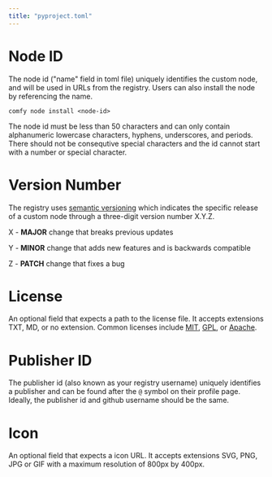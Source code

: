```yaml
---
title: "pyproject.toml"
---
```



# Node ID

The node id ("name" field in toml file) uniquely identifies the custom node, and will be used in URLs from the registry. Users can also install the node by referencing the name.

`comfy node install <node-id>`

The node id must be less than 50 characters and can only contain alphanumeric lowercase characters, hyphens, underscores, and periods. There should not be consequtive special characters and the id cannot start with a number or special character.

# Version Number

The registry uses [semantic versioning](https://semver.org/) which indicates the specific release of a custom node through a three-digit version number X.Y.Z.  

X - **MAJOR** change that breaks previous updates

Y - **MINOR** change that adds new features and is backwards compatible

Z - **PATCH** change that fixes a bug  

# License

An optional field that expects a path to the license file. It accepts extensions TXT, MD, or no extension. Common licenses include [MIT](https://opensource.org/license/mit), [GPL](https://www.gnu.org/licenses/gpl-3.0.en.html), or [Apache](https://www.apache.org/licenses/LICENSE-2.0).

# Publisher ID

The publisher id (also known as your registry username) uniquely identifies a publisher and can be found after the `@` symbol on their profile page. Ideally, the publisher id and github username should be the same. 

# Icon

An optional field that expects a icon URL. It accepts extensions SVG, PNG, JPG or GIF with a maximum resolution of 800px by 400px.